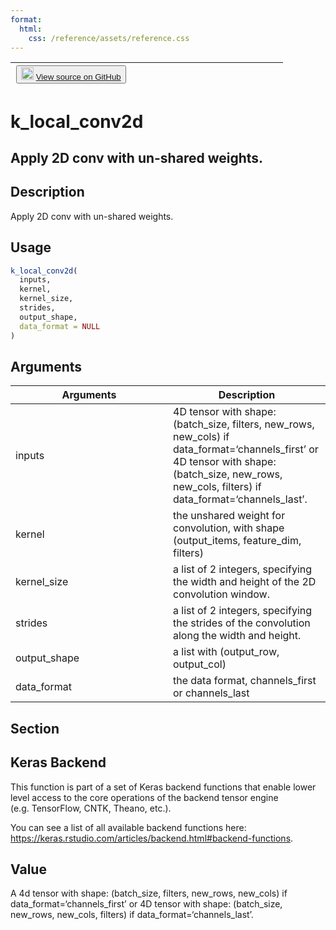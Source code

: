 ```yaml
---
format:
  html:
    css: /reference/assets/reference.css
---
```


| <button class="button"> ![](/reference/assets/GitHub-Mark-32px.png){width="20"} [View source on GitHub](https://github.com/rstudio/keras//blob/main/R/backend.R#L1570) </button> |
|:------------------------------:|:--------------------------------------:|

# k_local_conv2d

## Apply 2D conv with un-shared weights.

## Description
Apply 2D conv with un-shared weights. 


## Usage
```r
k_local_conv2d( 
  inputs, 
  kernel, 
  kernel_size, 
  strides, 
  output_shape, 
  data_format = NULL 
) 
```

## Arguments
|Arguments|Description|
|---|---|
| inputs | 4D tensor with shape: (batch_size, filters, new_rows, new_cols) if data_format='channels_first' or 4D tensor with shape: (batch_size, new_rows, new_cols, filters) if data_format='channels_last'. |
| kernel | the unshared weight for convolution, with shape (output_items, feature_dim, filters) |
| kernel_size | a list of 2 integers, specifying the width and height of the 2D convolution window. |
| strides | a list of 2 integers, specifying the strides of the convolution along the width and height. |
| output_shape | a list with (output_row, output_col) |
| data_format | the data format, channels_first or channels_last |


## Section

## Keras Backend

This function is part of a set of Keras backend functions that enable lower level access to the core operations of the backend tensor engine (e.g. TensorFlow, CNTK, Theano, etc.). 

You can see a list of all available backend functions here: [https://keras.rstudio.com/articles/backend.html#backend-functions](https://keras.rstudio.com/articles/backend.html#backend-functions). 

## Value
A 4d tensor with shape: (batch_size, filters, new_rows, new_cols) if data_format='channels_first' or 4D tensor with shape: (batch_size, new_rows, new_cols, filters) if data_format='channels_last'. 




